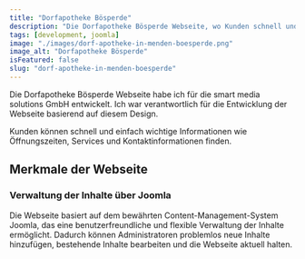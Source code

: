 ```yaml
---
title: "Dorfapotheke Bösperde"
description: "Die Dorfapotheke Bösperde Webseite, wo Kunden schnell und einfach wichtige Informationen wie Öffnungszeiten, Services und Kontaktinformationen finden können."
tags: [development, joomla]
image: "./images/dorf-apotheke-in-menden-boesperde.png"
image_alt: "Dorfapotheke Bösperde"
isFeatured: false
slug: "dorf-apotheke-in-menden-boesperde"
---
```



Die Dorfapotheke Bösperde Webseite habe ich für die smart media solutions GmbH entwickelt. Ich war verantwortlich für die Entwicklung der Webseite basierend auf diesem Design.

Kunden können schnell und einfach wichtige Informationen wie Öffnungszeiten, Services und Kontaktinformationen finden.

<ProjectDetails
  client="smart media solutions GmbH"
  handover="05/2023"
  services="HTML, SCSS, JavaScript, PHP, Joomla, MySQL"
  website="https://dorfapotheke.online/"
/>

## Merkmale der Webseite

### Verwaltung der Inhalte über Joomla

Die Webseite basiert auf dem bewährten Content-Management-System Joomla, das eine benutzerfreundliche und flexible Verwaltung der Inhalte ermöglicht. Dadurch können Administratoren problemlos neue Inhalte hinzufügen, bestehende Inhalte bearbeiten und die Webseite aktuell halten.
